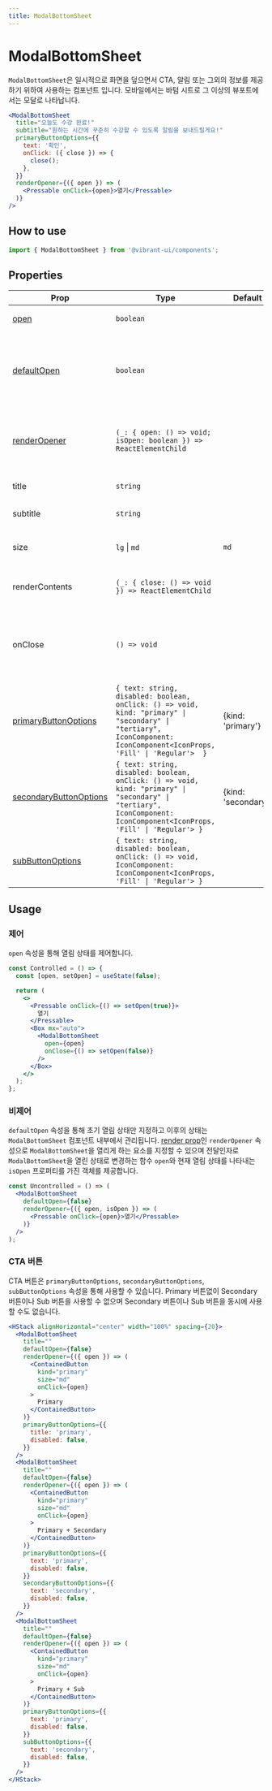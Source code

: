 ```yaml
---
title: ModalBottomSheet
---
```


# ModalBottomSheet

`ModalBottomSheet`은 일시적으로 화면을 덮으면서 CTA, 알림 또는 그외의 정보를 제공하기 위하여 사용하는 컴포넌트 입니다.
모바일에서는 바텀 시트로 그 이상의 뷰포트에서는 모달로 나타납니다.

```jsx live
<ModalBottomSheet
  title="오늘도 수강 완료!"
  subtitle="원하는 시간에 꾸준히 수강할 수 있도록 알림을 보내드릴게요!"
  primaryButtonOptions={{
    text: '확인',
    onClick: ({ close }) => {
      close();
    },
  }}
  renderOpener={({ open }) => (
    <Pressable onClick={open}>열기</Pressable>
  )}
/>
```

## How to use

```jsx
import { ModalBottomSheet } from '@vibrant-ui/components';
```

## Properties

| Prop                                | Type                                                              | Default | Description                                                       |
| ----------------------------------- | ----------------------------------------------------------------- | ------- | ----------------------------------------------------------------- |
| [open](#제어)                       | `boolean`                                                         |         | 열림 상태를 제어합니다.                                           |
| [defaultOpen](#비제어)              | `boolean`                                                         |         | 초기 열림 상태를 설정합니다. open 속성과 함께 사용할 수 없습니다. |
| [renderOpener](#비제어)             | `(_: { open: () => void; isOpen: boolean }) => ReactElementChild` |         | open 함수를 이용하여 모달을 여는 요소를 설정합니다.               |
| title                               | `string`                                                          |         | 모달의 제목입니다.                                                |
| subtitle                            | `string`                                                          |         | 모달의 부제목입니다.                                              |
| size                                | `lg` \| `md`                                                      | `md`    | PC 뷰에서 모달의 너비를 설정합니다.                               |
| renderContents                      | `(_: { close: () => void }) => ReactElementChild`                 |         | 내부 컨텐츠를 설정합니다.                                         |
| onClose                             | `() => void`                                                      |         | 컨텐츠 바깥 영역이 클릭되거나 닫기 버튼이 클릭됐을 때 호출됩니다. |
| [primaryButtonOptions](#cta-버튼)   | `{ text: string, disabled: boolean, onClick: () => void, kind: "primary" \| "secondary" \| "tertiary", IconComponent: IconComponent<IconProps, 'Fill' \| 'Regular'>  }`        |  {kind: 'primary'}       | 렌더할 Primary 버튼의 속성을 지정합니다.                          |
| [secondaryButtonOptions](#cta-버튼) | `{ text: string, disabled: boolean, onClick: () => void, kind: "primary" \| "secondary" \| "tertiary", IconComponent: IconComponent<IconProps, 'Fill' \| 'Regular'> }`        |    {kind: 'secondary'}      | 렌더할 Secondary 버튼의 속성을 지정합니다.                        |
| [subButtonOptions](#cta-버튼)       | `{ text: string, disabled: boolean, onClick: () => void, IconComponent: IconComponent<IconProps, 'Fill' \| 'Regular'> }`        |         | 렌더할 Sub 버튼의 속성을 지정합니다.                              |

## Usage

### 제어

`open` 속성을 통해 열림 상태를 제어합니다.

```jsx
const Controlled = () => {
  const [open, setOpen] = useState(false);

  return (
    <>
      <Pressable onClick={() => setOpen(true)}>
        열기
      </Pressable>
      <Box mx="auto">
        <ModalBottomSheet
          open={open}
          onClose={() => setOpen(false)}
        />
      </Box>
    </>
  );
};
```

### 비제어

`defaultOpen` 속성을 통해 초기 열림 상태만 지정하고 이후의 상태는 `ModalBottomSheet` 컴포넌트 내부에서 관리됩니다.
[render prop](https://ko.reactjs.org/docs/render-props.html)인 `renderOpener` 속성으로 `ModalBottomSheet`을 열리게 하는 요소를 지정할 수 있으며 전달인자로 `ModalBottomSheet`을 열린 상태로 변경하는 함수 `open`와 현재 열림 상태를 나타내는 `isOpen` 프로퍼티를 가진 객체를 제공합니다.

```jsx
const Uncontrolled = () => (
  <ModalBottomSheet
    defaultOpen={false}
    renderOpener={({ open, isOpen }) => (
      <Pressable onClick={open}>열기</Pressable>
    )}
  />
);
```

### CTA 버튼

CTA 버튼은 `primaryButtonOptions`, `secondaryButtonOptions`, `subButtonOptions` 속성을 통해 사용할 수 있습니다.
Primary 버튼없이 Secondary 버튼이나 Sub 버튼을 사용할 수 없으며 Secondary 버튼이나 Sub 버튼을 동시에 사용할 수도 없습니다.

```jsx live
<HStack alignHorizontal="center" width="100%" spacing={20}>
  <ModalBottomSheet
    title=""
    defaultOpen={false}
    renderOpener={({ open }) => (
      <ContainedButton
        kind="primary"
        size="md"
        onClick={open}
      >
        Primary
      </ContainedButton>
    )}
    primaryButtonOptions={{
      title: 'primary',
      disabled: false,
    }}
  />
  <ModalBottomSheet
    title=""
    defaultOpen={false}
    renderOpener={({ open }) => (
      <ContainedButton
        kind="primary"
        size="md"
        onClick={open}
      >
        Primary + Secondary
      </ContainedButton>
    )}
    primaryButtonOptions={{
      text: 'primary',
      disabled: false,
    }}
    secondaryButtonOptions={{
      text: 'secondary',
      disabled: false,
    }}
  />
  <ModalBottomSheet
    title=""
    defaultOpen={false}
    renderOpener={({ open }) => (
      <ContainedButton
        kind="primary"
        size="md"
        onClick={open}
      >
        Primary + Sub
      </ContainedButton>
    )}
    primaryButtonOptions={{
      text: 'primary',
      disabled: false,
    }}
    subButtonOptions={{
      text: 'secondary',
      disabled: false,
    }}
  />
</HStack>
```

